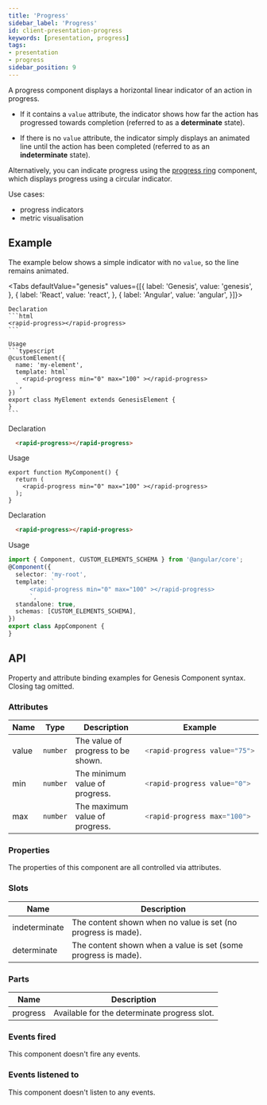 ```yaml
---
title: 'Progress'
sidebar_label: 'Progress'
id: client-presentation-progress
keywords: [presentation, progress]
tags:
- presentation
- progress
sidebar_position: 9
---
```



A progress component displays a horizontal linear indicator of an action in progress.

- If it contains a `value` attribute, the indicator shows how far the action has progressed towards completion (referred to as a **determinate** state). 

- If there is no `value` attribute, the indicator simply displays an animated line until the action has been completed (referred to as an **indeterminate** state).

Alternatively, you can indicate progress using the [progress ring](/develop/client-capabilities/presentation/client-presentation-progress-ring/) component, which displays progress using a circular indicator.

Use cases:
- progress indicators
- metric visualisation

## Example
The example below shows a simple indicator with no `value`, so the line remains animated.

<ProgressDemo />

<Tabs defaultValue="genesis" values={[{ label: 'Genesis', value: 'genesis', }, { label: 'React', value: 'react', }, { label: 'Angular', value: 'angular', }]}>

  <TabItem value="genesis">

    Declaration
    ```html
    <rapid-progress></rapid-progress>
    ```

    Usage
    ```typescript
    @customElement({
      name: 'my-element',
      template: html`
        <rapid-progress min="0" max="100" ></rapid-progress>
      `,
    })
    export class MyElement extends GenesisElement {
    }
    ```

  </TabItem>
  <TabItem value="react">

  Declaration
  ```html
    <rapid-progress></rapid-progress>
  ```
  Usage
  ```tsx
  export function MyComponent() {
    return (
      <rapid-progress min="0" max="100" ></rapid-progress>
    );
  }
  ```
</TabItem>
  <TabItem value="angular">

  Declaration
  ```html
    <rapid-progress></rapid-progress>
  ```

  Usage
  ```typescript
  import { Component, CUSTOM_ELEMENTS_SCHEMA } from '@angular/core';
  @Component({
    selector: 'my-root',
    template: `
        <rapid-progress min="0" max="100" ></rapid-progress>
        `,
    standalone: true,
    schemas: [CUSTOM_ELEMENTS_SCHEMA],
  })
  export class AppComponent {
  }
  ```
</TabItem>
</Tabs>

## API

Property and attribute binding examples for Genesis Component syntax. Closing tag omitted.

### Attributes

<table>
  <thead><tr><th>Name</th><th>Type</th><th>Description</th><th>Example</th></tr></thead>
  <tbody>
    <tr>
      <td>value</td>
      <td><code>number</code></td>
      <td>The value of progress to be shown.</td>
<td>

```typescript
<rapid-progress value="75">
```

</td>
    </tr>
    <tr>
      <td>min</td>
      <td><code>number</code></td>
      <td>The minimum value of progress.</td>
<td>

```typescript
<rapid-progress value="0">
```

</td>
    </tr>
    <tr>
      <td>max</td>
      <td><code>number</code></td>
      <td>The maximum value of progress.</td>
<td>

```typescript
<rapid-progress max="100">
```

</td>
    </tr>
  </tbody>
</table>



### Properties
The properties of this component are all controlled via attributes.

### Slots
| Name | Description |
|---|---|
| indeterminate | The content shown when no value is set (no progress is made). |
| determinate   | The content shown when a value is set (some progress is made). |

### Parts
| Name | Description |
|---|---|
| progress | Available for the determinate progress slot. |

### Events fired

This component doesn't fire any events.

### Events listened to

This component doesn't listen to any events.
